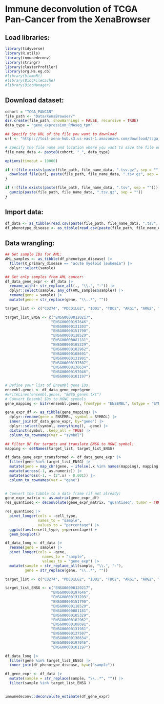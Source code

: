 # Immune deconvolution of TCGA Pan-Cancer from the XenaBrowser

## Load libraries:

```r
library(tidyverse)
library(R.utils)
library(immunedeconv)
library(stringr)
library(clusterProfiler)
library(org.Hs.eg.db)
#library(biomaRt)
#library(BiocFileCache)
#library(BiocManager)
```

## Download dataset:

```r
cohort = "TCGA_PANCAN"
file_path <- "Data/XenaBrowser/"
dir.create(file_path, showWarnings = FALSE, recursive = TRUE)
data_type = "gene_expression_RNAseq_tpm"

## Specify the URL of the file you want to download
url <- "https://toil-xena-hub.s3.us-east-1.amazonaws.com/download/tcga_RSEM_gene_tpm.gz"

# Specify the file name and location where you want to save the file on your computer
file_name_data <- paste0(cohort, "_", data_type)

options(timeout = 10000)

if (!(file.exists(paste(file_path, file_name_data, ".tsv.gz", sep = "")))){
  download.file(url, paste(file_path, file_name_data, ".tsv.gz", sep = ""), mode = "wb")
}

if (!(file.exists(paste(file_path, file_name_data, ".tsv", sep = "")))){
  gunzip(paste(file_path, file_name_data, ".tsv.gz", sep = ""))
}
```

## Import data:

```r
df_data <- as_tibble(read.csv(paste(file_path, file_name_data, ".tsv", sep = ""),sep = "\t"))
df_phenotype_disease <- as_tibble(read.csv(paste(file_path, file_name_data, ".tsv", sep = ""),sep = "\t"))
```

## Data wrangling:

```r
## Get sample IDs for AML:
AML_samples <- as_tibble(df_phenotype_disease) |>
  filter(X_primary_disease == "acute myeloid leukemia") |>
  dplyr::select(sample)
```

```r
## Get only samples from AML cancer:
df_data_gene_expr <- df_data |>
  rename_with(~ str_replace_all(., "\\.", "-")) |>
  dplyr::select(sample, any_of(AML_samples$sample)) |>
  rename(gene = sample) |>
  mutate(gene = str_replace(gene, "\\..*", ""))
```

```r
target_list <- c("CD274", "PDCD1LG2", "IDO1", "TDO2", "ARG1", "ARG2", "TGFB1", "CCL22", "CCL2", "LGALS3", "LRRC32", "IL10", "SIGLEC15", "BIRC7")

target_list_ENSG <- c("ENSG00000120217",
                     "ENSG00000197646",
                     "ENSG00000131203",
                     "ENSG00000151790",
                     "ENSG00000118520",
                     "ENSG00000081181",
                     "ENSG00000105329",
                     "ENSG00000102962",
                     "ENSG00000108691",
                     "ENSG00000131981",
                     "ENSG00000137507",
                     "ENSG00000136634",
                     "ENSG00000197046",
                     "ENSG00000101197")
```

```r
# Define your list of Ensembl gene IDs
ensembl.genes <- df_data_gene_expr$gene
#writeLines(ensembl.genes, "ENSG_genes.txt")
# Convert Ensembl IDs to HGNC symbols
gene_mapping <- bitr(ensembl.genes, fromType = "ENSEMBL", toType = "SYMBOL", OrgDb = "org.Hs.eg.db")
```

```r
gene_expr_df <- as_tibble(gene_mapping) |>
  dplyr::rename(gene = ENSEMBL, symbol = SYMBOL) |>
  inner_join(df_data_gene_expr, by="gene") |>
  dplyr::select(symbol, everything(), -gene) |>
  distinct(symbol, .keep_all = TRUE) |>
  column_to_rownames(var = "symbol")
```

```r
## Filter DF for targets and translate ENSG to HGNC symbol:
mapping <- setNames(target_list, target_list_ENSG)

df_data_gene_expr_transformed <- df_data_gene_expr |>
  filter(gene %in% target_list_ENSG) |>
  mutate(gene = map_chr(gene, ~ ifelse(.x %in% names(mapping), mapping[.x], .x))) |>
  mutate(across(-1, as.numeric)) |>
  mutate(across(-1, ~ (2^.x) - 0.001)) |>
  column_to_rownames(var = "gene")
  
```

```r
# Convert the tibble to a data frame (if not already)
gene_expr_matrix <- as.matrix(gene_expr_df)
res_quantiseq <- deconvolute(gene_expr_matrix, "quantiseq", tumor = TRUE)
```

```r
res_quantiseq |>
  pivot_longer(cols = -cell_type,
               names_to = "sample",
               values_to = "percentage") |>
  ggplot(aes(x=cell_type, y=percentage)) + 
  geom_boxplot()
```

```r
df_data_long <- df_data |>
  rename(gene = sample) |>
  pivot_longer(cols = -gene, 
                 names_to = "sample", 
                 values_to = "gene_exp") |>
  mutate(sample = str_replace_all(sample, "\\.", "-"),
         gene = str_replace(gene, "\\..*", ""))
```

```r
target_list <- c("CD274", "PDCD1LG2", "IDO1", "TDO2", "ARG1", "ARG2", "TGFB1", "CCL22", "CCL2", "LGALS3", "LRRC32", "IL10", "SIGLEC15", "BIRC7")

target_list_ENSG <- c("ENSG00000120217",
                     "ENSG00000197646",
                     "ENSG00000131203",
                     "ENSG00000151790",
                     "ENSG00000118520",
                     "ENSG00000081181",
                     "ENSG00000105329",
                     "ENSG00000102962",
                     "ENSG00000108691",
                     "ENSG00000131981",
                     "ENSG00000137507",
                     "ENSG00000136634",
                     "ENSG00000197046",
                     "ENSG00000101197")
```

```r
df_data_long |>
  filter(gene %in% target_list_ENSG) |>
  inner_join(df_phenotype_disease, by=c("sample"))
```

```r
df_gene_expr <- df_data |>
  mutate(sample = str_replace(sample, "\\..*", "")) |>
  filter(sample %in% target_list_ENSG )
  
```

```r
immunedeconv::deconvolute_estimate(df_gene_expr)
```
